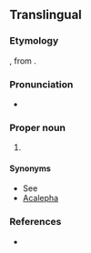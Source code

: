 {{also|acalephae}}
==Translingual==

===Etymology===
{{etyl|NL.|mul}}, from {{etyl|grc|mul}} {{term|sc=polytonic|ἀκαλήφη||tr=akalēphē|stinging nettle|lang=grc}}.

===Pronunciation===
* {{a|US}} {{IPA|/ˌæk.əˈli.fi/|lang=mul}}

===Proper noun===
{{taxoninfl}}

# {{context|obsolete|lang=mul}} {{taxon|group|phylum|Coelenterata|including the {{l/en|medusae}} or {{l/en|jellyfishes}}, and {{l/en|hydroids}}; so called from the {{l/en|stinging}} power they possess}}

====Synonyms====
* See {{projectlink|wikipedia|Sea nettle}}
* [[Acalepha]]

===References===
* {{R:OneLook|acalephae}}